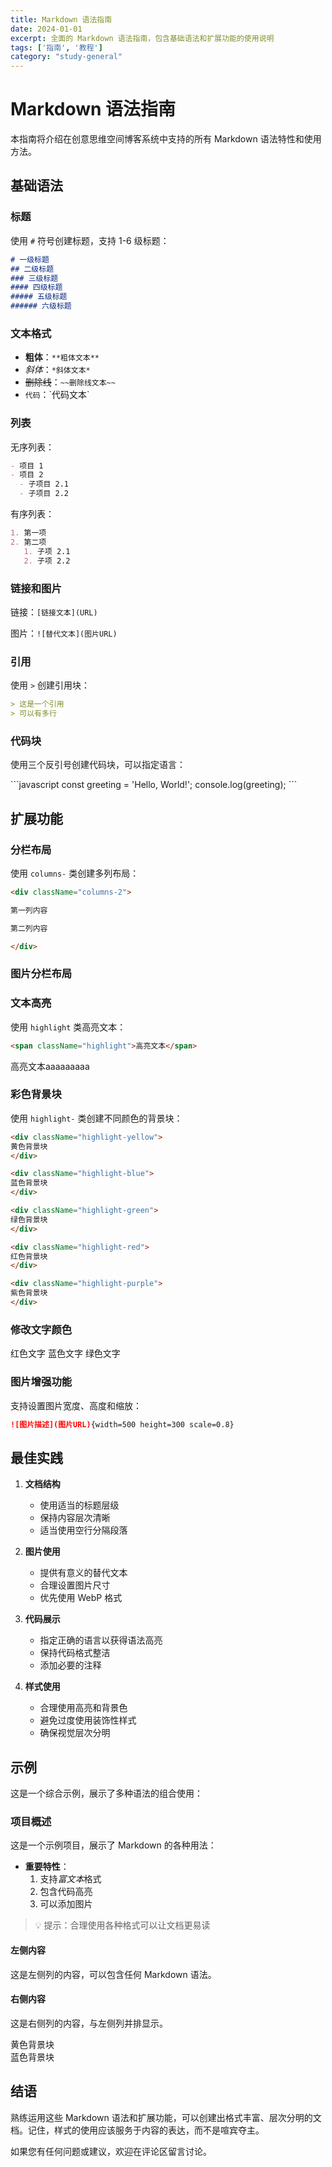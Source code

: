 ```yaml
---
title: Markdown 语法指南
date: 2024-01-01
excerpt: 全面的 Markdown 语法指南，包含基础语法和扩展功能的使用说明
tags: ['指南', '教程']
category: "study-general"
---
```


# Markdown 语法指南

本指南将介绍在创意思维空间博客系统中支持的所有 Markdown 语法特性和使用方法。

## 基础语法

### 标题

使用 `#` 符号创建标题，支持 1-6 级标题：

```markdown
# 一级标题
## 二级标题
### 三级标题
#### 四级标题
##### 五级标题
###### 六级标题
```

### 文本格式

- **粗体**：`**粗体文本**`
- *斜体*：`*斜体文本*`
- ~~删除线~~：`~~删除线文本~~`
- `代码`：\`代码文本\`

### 列表

无序列表：

```markdown
- 项目 1
- 项目 2
  - 子项目 2.1
  - 子项目 2.2
```

有序列表：

```markdown
1. 第一项
2. 第二项
   1. 子项 2.1
   2. 子项 2.2
```

### 链接和图片

链接：`[链接文本](URL)`

图片：`![替代文本](图片URL)`

### 引用

使用 `>` 创建引用块：

```markdown
> 这是一个引用
> 可以有多行
```

### 代码块

使用三个反引号创建代码块，可以指定语言：

\`\`\`javascript
const greeting = 'Hello, World!';
console.log(greeting);
\`\`\`

## 扩展功能

### 分栏布局

使用 `columns-` 类创建多列布局：

```markdown
<div className="columns-2">

第一列内容

第二列内容

</div>
```
### 图片分栏布局
<div className="columns-2 gap-4">
  <div className="flex justify-center items-center">
    <CenteredImage width="100%" src="xxx.png" />
  </div>
  <div className="flex justify-center items-center">
    <CenteredImage width="100%" src="xxx.png" />
  </div>
</div>



### 文本高亮

使用 `highlight` 类高亮文本：

```markdown
<span className="highlight">高亮文本</span>
```

<span className="highlight">高亮文本aaaaaaaaa</span>

### 彩色背景块

使用 `highlight-` 类创建不同颜色的背景块：

```markdown
<div className="highlight-yellow">
黄色背景块
</div>

<div className="highlight-blue">
蓝色背景块
</div>

<div className="highlight-green">
绿色背景块
</div>

<div className="highlight-red">
红色背景块
</div>

<div className="highlight-purple">
紫色背景块
</div>
```
### 修改文字颜色

<span className="text-red-500">红色文字</span>
<span className="text-blue-500">蓝色文字</span>
<span className="text-green-500">绿色文字</span>

### 图片增强功能

支持设置图片宽度、高度和缩放：

```markdown
![图片描述](图片URL){width=500 height=300 scale=0.8}
```

## 最佳实践

1. **文档结构**
   - 使用适当的标题层级
   - 保持内容层次清晰
   - 适当使用空行分隔段落

2. **图片使用**
   - 提供有意义的替代文本
   - 合理设置图片尺寸
   - 优先使用 WebP 格式

3. **代码展示**
   - 指定正确的语言以获得语法高亮
   - 保持代码格式整洁
   - 添加必要的注释

4. **样式使用**
   - 合理使用高亮和背景色
   - 避免过度使用装饰性样式
   - 确保视觉层次分明

## 示例

这是一个综合示例，展示了多种语法的组合使用：

<div className="highlight-blue">

### 项目概述

这是一个示例项目，展示了 Markdown 的各种用法：

- **重要特性**：
  1. 支持*富文本*格式
  2. 包含代码高亮
  3. 可以添加图片

> 💡 提示：合理使用各种格式可以让文档更易读

</div>

<div className="columns-2">

#### 左侧内容

这是左侧列的内容，可以包含任何 Markdown 语法。

#### 右侧内容

这是右侧列的内容，与左侧列并排显示。

</div>

<div className="highlight-yellow">
黄色背景块
</div>

<div className="highlight-blue">
蓝色背景块
</div>



## 结语

熟练运用这些 Markdown 语法和扩展功能，可以创建出格式丰富、层次分明的文档。记住，样式的使用应该服务于内容的表达，而不是喧宾夺主。

如果您有任何问题或建议，欢迎在评论区留言讨论。